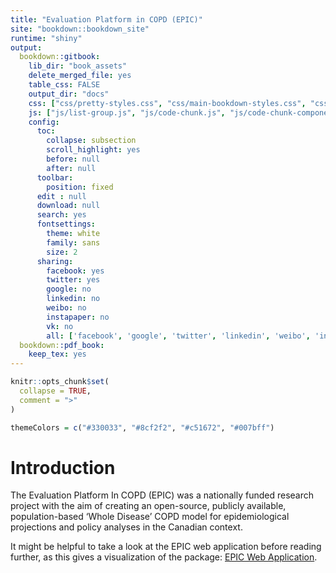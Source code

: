 ```yaml
---
title: "Evaluation Platform in COPD (EPIC)"
site: "bookdown::bookdown_site"
runtime: "shiny"
output:
  bookdown::gitbook:
    lib_dir: "book_assets"
    delete_merged_file: yes
    table_css: FALSE
    output_dir: "docs"
    css: ["css/pretty-styles.css", "css/main-bookdown-styles.css", "css/python.css","css/shadow.css",  "index.html"]
    js: ["js/list-group.js", "js/code-chunk.js", "js/code-chunk-components.js", "js/highlight.pack.js"]
    config:
      toc:
        collapse: subsection
        scroll_highlight: yes
        before: null
        after: null
      toolbar:
        position: fixed
      edit : null
      download: null
      search: yes
      fontsettings:
        theme: white
        family: sans
        size: 2
      sharing:
        facebook: yes
        twitter: yes
        google: no
        linkedin: no
        weibo: no
        instapaper: no
        vk: no
        all: ['facebook', 'google', 'twitter', 'linkedin', 'weibo', 'instapaper']
  bookdown::pdf_book:
    keep_tex: yes
---
```


```r
knitr::opts_chunk$set(
  collapse = TRUE,
  comment = ">"
)
```

```r
themeColors = c("#330033", "#8cf2f2", "#c51672", "#007bff")
```
# Introduction {#introduction}

The Evaluation Platform In COPD (EPIC) was a nationally funded research project with the aim of
creating an open-source, publicly available, population-based ‘Whole Disease’ COPD model for
epidemiological projections and policy analyses in the Canadian context.

It might be helpful to take a look at the EPIC web application before reading further, as this gives a visualization of the package: [EPIC Web Application](#webapp).
